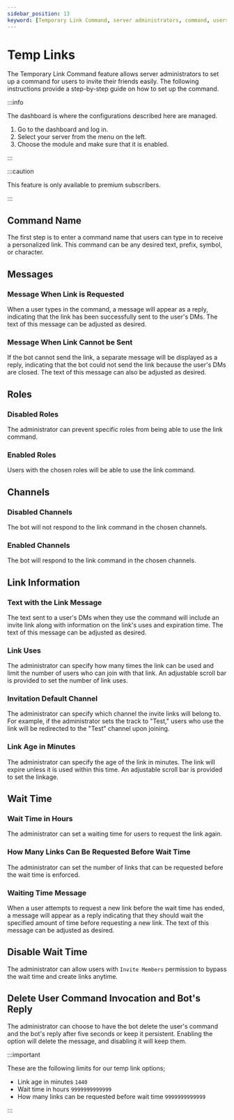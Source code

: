 ```yaml
---
sidebar_position: 13
keyword: [Temporary Link Command, server administrators, command, users, invite, friends, dashboard, select, module, enabled, premium subscribers, personalized link, text, prefix, symbol, character, message, reply, successfully sent, DMs, adjusted, bot, separate message, cannot send, closed, roles, prevent, specific, enabled, chosen, channels, respond, information, invite link, expiration time, uses, limit, number, invitation default channel, redirected, age, minutes, expire, linkage, waiting time, hours, requested, enforce, message, bypass, Invite Members, permission, delete, user command invocation, bot's reply, persistent, limits, temp link options] 
---
```


# Temp Links

The Temporary Link Command feature allows server administrators to set up a command for users to invite their friends easily. The following instructions provide a step-by-step guide on how to set up the command.

:::info

The dashboard is where the configurations described here are managed.

1. Go to the dashboard and log in. 
2. Select your server from the menu on the left.
3. Choose the module and make sure that it is enabled. 

:::

:::caution

This feature is only available to premium subscribers. 

:::

## Command Name

The first step is to enter a command name that users can type in to receive a personalized link. This command can be any desired text, prefix, symbol, or character.

## Messages

### Message When Link is Requested

When a user types in the command, a message will appear as a reply, indicating that the link has been successfully sent to the user's DMs. The text of this message can be adjusted as desired.

### Message When Link Cannot be Sent

If the bot cannot send the link, a separate message will be displayed as a reply, indicating that the bot could not send the link because the user's DMs are closed. The text of this message can also be adjusted as desired.

## Roles

### Disabled Roles

The administrator can prevent specific roles from being able to use the link command.

### Enabled Roles
 
Users with the chosen roles will be able to use the link command.

## Channels

### Disabled Channels

The bot will not respond to the link command in the chosen channels.

### Enabled Channels
 
The bot will respond to the link command in the chosen channels.

## Link Information

### Text with the Link Message

The text sent to a user's DMs when they use the command will include an invite link along with information on the link's uses and expiration time. The text of this message can be adjusted as desired.

### Link Uses

The administrator can specify how many times the link can be used and limit the number of users who can join with that link. An adjustable scroll bar is provided to set the number of link uses.

### Invitation Default Channel

The administrator can specify which channel the invite links will belong to. For example, if the administrator sets the track to "Test," users who use the link will be redirected to the "Test" channel upon joining.

### Link Age in Minutes

The administrator can specify the age of the link in minutes. The link will expire unless it is used within this time. An adjustable scroll bar is provided to set the linkage.

## Wait Time

### Wait Time in Hours

The administrator can set a waiting time for users to request the link again.

### How Many Links Can Be Requested Before Wait Time

The administrator can set the number of links that can be requested before the wait time is enforced.

### Waiting Time Message

When a user attempts to request a new link before the wait time has ended, a message will appear as a reply indicating that they should wait the specified amount of time before requesting a new link. The text of this message can be adjusted as desired.

## Disable Wait Time

The administrator can allow users with `Invite Members` permission to bypass the wait time and create links anytime.

## Delete User Command Invocation and Bot's Reply

The administrator can choose to have the bot delete the user's command and the bot's reply after five seconds or keep it persistent. Enabling the option will delete the message, and disabling it will keep them.

:::important

These are the following limits for our temp link options;

- Link age in minutes `1440`
- Wait time in hours `9999999999999`
- How many links can be requested before wait time `9999999999999`

:::
